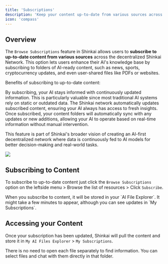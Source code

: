 ```yaml
---
title: 'Subscriptions'
description: 'Keep your content up-to-date from various sources across the decentralized Shinkai Network'
icon: 'compass'
---
```



## Overview
The `Browse Subscriptions` feature in Shinkai allows users to **subscribe to up-to-date content from various sources** across the decentralized Shinkai Network. 
This option lets users enhance their AI's knowledge base by subscribing to folders of AI-ready content, such as news, sports, cryptocurrency updates, and even user-shared files like PDFs or websites.

Benefits of subscribing to up-to-date content:

<AccordionGroup>
<Accordion title="Access to Dynamic Data">
By subscribing, your AI stays informed with continuously updated information. This is particularly valuable since most traditional AI systems rely on static or outdated data. The Shinkai network automatically updates subscribed content, ensuring your AI always has access to fresh insights.
</Accordion>
<Accordion title="Hands-Free Updates">
 Once subscribed, your content folders will automatically sync with any updates or new additions, allowing your AI to operate based on real-time information without manual intervention.
</Accordion>
</AccordionGroup>

This feature is part of Shinkai's broader vision of creating an AI-first decentralized network where data is continuously fed to AI models for better decision-making and real-world tasks.


<Frame>
  <img src="/images/subscriptions.jpg" style={{ borderRadius: '0.5rem' }} />
</Frame>

## Subscribing to Content
To subscribe to up-to-date content just click the `Browse Subscriptions` option on the leftside menu > Browse the list of resources > Click `Subscribe`.

<Tip>
When you subscribe to content, it will be stored in your `Al File Explorer`. It might take a few minutes to appear, although you can see updates in `My Subscriptions`.
</Tip>

## Accessing your Content
Once your subscription has been updated, Shinkai will pull the content and store it in `My AI Files Explorer` > `My Subscriptions`.

There is no need to open each file separately to find information. You can select files and chat with them directly in that folder. 